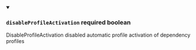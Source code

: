 
<details className="config-field" data-expandable="false" open>
<summary>

### `disableProfileActivation` <span class="config-field-required" data-required="false">required</span> <span class="config-field-type">boolean</span> <span class="config-field-default"></span>

DisableProfileActivation disabled automatic profile activation of dependency profiles

</summary>



</details>
